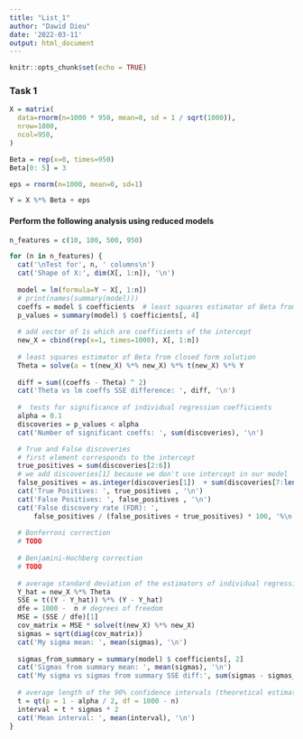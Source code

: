 ```yaml
---
title: "List_1"
author: "Dawid Dieu"
date: '2022-03-11'
output: html_document
---
```


```r
knitr::opts_chunk$set(echo = TRUE)
```

### Task 1
```r
X = matrix(
  data=rnorm(n=1000 * 950, mean=0, sd = 1 / sqrt(1000)), 
  nrow=1000, 
  ncol=950,
)

Beta = rep(x=0, times=950)
Beta[0: 5] = 3

eps = rnorm(n=1000, mean=0, sd=1)

Y = X %*% Beta + eps
```

#### Perform the following analysis using reduced models
```r
n_features = c(10, 100, 500, 950)

for (n in n_features) {
  cat('\nTest for', n, ' columns\n')
  cat('Shape of X:', dim(X[, 1:n]), '\n')
  
  model = lm(formula=Y ~ X[, 1:n])
  # print(names(summary(model)))
  coeffs = model $ coefficients  # least squares estimator of Beta from lm
  p_values = summary(model) $ coefficients[, 4]
  
  # add vector of 1s which are coefficients of the intercept
  new_X = cbind(rep(x=1, times=1000), X[, 1:n])
  
  # least squares estimator of Beta from closed form solution
  Theta = solve(a = t(new_X) %*% new_X) %*% t(new_X) %*% Y
  
  diff = sum((coeffs - Theta) ^ 2)
  cat('Theta vs lm coeffs SSE difference: ', diff, '\n')
  
  #  tests for significance of individual regression coefficients
  alpha = 0.1
  discoveries = p_values < alpha
  cat('Number of significant coeffs: ', sum(discoveries), '\n')

  # True and False discoveries
  # first element corresponds to the intercept
  true_positives = sum(discoveries[2:6])
  # we add discoveries[1] because we don't use intercept in our model
  false_positives = as.integer(discoveries[1])  + sum(discoveries[7:length(discoveries)])
  cat('True Positives: ', true_positives , '\n')
  cat('False Positives: ', false_positives , '\n')
  cat('False discovery rate (FDR): ',
      false_positives / (false_positives + true_positives) * 100, '%\n')
  
  # Bonferroni correction
  # TODO
  
  # Benjamini-Hochberg correction
  # TODO
  
  # average standard deviation of the estimators of individual regression coefficients
  Y_hat = new_X %*% Theta
  SSE = t((Y - Y_hat)) %*% (Y - Y_hat)
  dfe = 1000 -  n # degrees of freedom
  MSE = (SSE / dfe)[1]
  cov_matrix = MSE * solve(t(new_X) %*% new_X)
  sigmas = sqrt(diag(cov_matrix))
  cat('My sigma mean: ', mean(sigmas), '\n')
  
  sigmas_from_summary = summary(model) $ coefficients[, 2]
  cat('Sigmas from summary mean: ', mean(sigmas), '\n')
  cat('My sigma vs sigmas from summary SSE diff:', sum(sigmas - sigmas_from_summary) ^ 2, '\n')
  
  # average length of the 90% confidence intervals (theoretical estimate)
  t = qt(p = 1 - alpha / 2, df = 1000 - n)
  interval = t * sigmas * 2
  cat('Mean interval: ', mean(interval), '\n')
}

```
 

